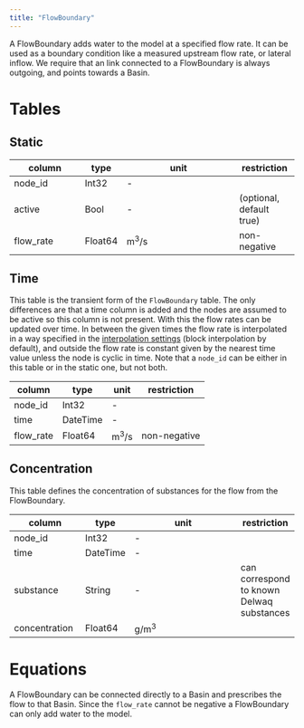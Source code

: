 ```yaml
---
title: "FlowBoundary"
---
```


A FlowBoundary adds water to the model at a specified flow rate.
It can be used as a boundary condition like a measured upstream flow rate, or lateral inflow.
We require that an link connected to a FlowBoundary is always outgoing, and points towards a Basin.

# Tables

## Static

column        | type    | unit                  | restriction
------------- | ------- | --------------------- | -----------
node_id       | Int32   | -                     |
active        | Bool    | -                     | (optional, default true)
flow_rate     | Float64 | $\text{m}^3/\text{s}$ | non-negative

## Time

This table is the transient form of the `FlowBoundary` table.
The only differences are that a time column is added and the nodes are assumed to be active so this column is not present.
With this the flow rates can be updated over time. In between the given times the
flow rate is interpolated in a way specified in the [interpolation settings](../usage.qmd#interpolation-settings) (block interpolation by default), and outside the flow rate is constant given by the
nearest time value unless the node is cyclic in time.
Note that a `node_id` can be either in this table or in the static one, but not both.

column    | type     | unit                  | restriction
--------- | -------  | --------------------- | -----------
node_id   | Int32    | -                     |
time      | DateTime | -                     |
flow_rate | Float64  | $\text{m}^3/\text{s}$ | non-negative

## Concentration {#sec-flow-boundary-conc}
This table defines the concentration of substances for the flow from the FlowBoundary.

column         | type     | unit                  | restriction
-------------- | -------- | --------------------- | -----------
node_id        | Int32    | -                     |
time           | DateTime | -                     |
substance      | String   | -                     | can correspond to known Delwaq substances
concentration  | Float64  | $\text{g}/\text{m}^3$ |

# Equations

A FlowBoundary can be connected directly to a Basin and prescribes the flow to that Basin.
Since the `flow_rate` cannot be negative a FlowBoundary can only add water to the model.
